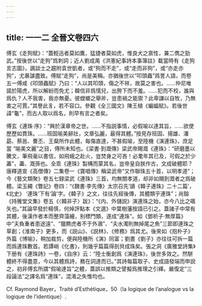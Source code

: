```yaml
---
---
---
```

title: 一一二 全晉文卷四六
---




傅玄《走狗賦》：“蓋輕迅者莫如鷹，猛捷者莫如虎，惟良犬之禀性，兼二儁之勁武。”按後世以“走狗”爲刺詞；近人劉成禺《洪憲紀事詩本事簿註》載當時有《走狗言志圖》，諷談士之趨附袁世凱者，或“狗而不走”，或“走而非狗”，或“亦走亦狗”，尤暴謔盡致。傅賦“走狗”，尚是美稱。亦猶後世以“叩頭蟲”爲詈人語，而卷五一傅咸《叩頭蟲賦》乃曰：“人以其叩頭，傷之不祥，故莫之害也。……仲尼唯諾於陽虎，所以解紛而免尤；韓信非爲懦兒，出胯下而不羞。……犯而不校，誰與爲仇？人不我害，我亦無憂。彼螳螂之舉斧，豈患禍之能禦？此卑謙以自牧，乃無害之可賈。”其譽此豸，若不容口。參觀《全三國文》陳王植《蝙蝠賦》。若後世諱“龜”，而古人取以爲名，則早有言之者矣。

傅玄《連珠·序》：“興於漢章帝之世。……不指説事情，必假喻以達其旨，……欲使歷歷如貫珠。……班固喻美辭壯，文章弘麗，最得其體。”按見存班固、揚雄、潘勗、蔡邕、曹丕、王粲所作此體，每傷直達，不甚假喻，至陸機《演連珠》，庶足當 “喻美文麗”之目，傅所未知也。《梁書·到溉傳》梁武帝賜溉《連珠》：“研磨墨以騰文，筆飛毫以書信，如飛蛾之赴火，豈焚身之可吝！必耄年其已及，可假之於少藎”，藎、溉孫也。全乖《連珠》製構而蒙其名，豈帝皇自朕作古，文成破體耶？唐釋道宣《高僧傳》二集卷一《寶唱傳》稱梁武帝“又作聯珠五十首，以明孝道”；今《藝文類聚》卷五七録梁武《連珠》三首，均無關孝道，却非如賜到溉者之爲破體。梁玉繩《瞥記》卷四：“《魏書·李先傳》太宗召先‘讀《韓子連珠》二十二篇’，《北史》 ‘連珠’下有‘論’字。《韓子》之文，往往先經後傳，其體類乎連珠”；尚鎔《持雅堂文集》卷五《〈韓非子〉跋》：“《内、外儲説》演連珠之始，亦今八比之嚆矢也。”其論早發於楊慎，何焯評點本《文選》中葉樹藩按語已引之。蓋諸子中常有其體，後漢作者本而整齊藻繪，别標門類，遂成“連珠”。如《鄧析子·無厚篇》中“夫負重者患途遠”、“獵羆虎者不于外溷”、“夫水濁則無掉尾之魚”三節即連珠之草創；《淮南子》更多，而《説山》、《説林》、《修務》爲其尤。後來如《抱朴子》外篇《博喻》，稍加裁剪，便與陸機所《演》同富；劉晝《劉子》亦往往可拆一篇而爲連珠數首。若譚峭《化書》，則幾乎篇篇得剖貝成珠矣。張之洞《廣雅堂詩集》下册有《連珠詩》一卷，《自序》云：“陸士衡創爲《演連珠》，後世多效之。然駢體終不得盡意，今以其體爲詩，務在詞達而已。”其詩每篇取子、史成語發端而申説之，初非傅玄所謂“假喻達旨”之體，蓋誤以推類之譬擬爲推理之引繹。嚴復定“三段論法”之譯名爲“連珠”，混淆之失惟均也。

Cf. Raymond Bayer，Traité d’Esthétique，50（la logique de l’analogue vs la logique de l’identique）.